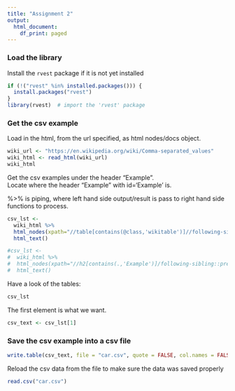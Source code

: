 ---
title: "Assignment 2"
output:
  html_document:
    df_print: paged
---

### Load the library

Install the `rvest` package if it is not yet installed

```{r}
if (!("rvest" %in% installed.packages())) {
  install.packages("rvest")
}
library(rvest)  # import the 'rvest' package
```

### Get the csv example

Load in the html, from the url specified, as html nodes/docs object.

```{r}
wiki_url <- "https://en.wikipedia.org/wiki/Comma-separated_values"
wiki_html <- read_html(wiki_url)
wiki_html
```

Get the csv examples under the header "Example". <br>
Locate where the header "Example" with id='Example' is.

%>% is piping, where left hand side output/result is pass to right hand side functions to process.

```{r}
csv_lst <- 
  wiki_html %>% 
  html_nodes(xpath="//table[contains(@class,'wikitable')]//following-sibling::pre") %>%
  html_text()

#csv_lst <- 
#  wiki_html %>% 
#  html_nodes(xpath="//h2[contains(.,'Example')]/following-sibling::pre") %>%
#  html_text()
```

Have a look of the tables:

```{r}
csv_lst
```

The first element is what we want.

```{r}
csv_text <- csv_lst[1]
```

### Save the csv example into a csv file

```{r}
write.table(csv_text, file = "car.csv", quote = FALSE, col.names = FALSE, row.names = FALSE)
```

Reload the csv data from the file to make sure the data was saved properly

```{r}
read.csv("car.csv")
```
